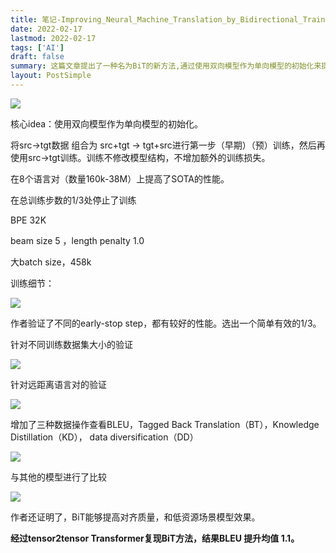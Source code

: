 ```yaml
---
title: 笔记-Improving_Neural_Machine_Translation_by_Bidirectional_Training
date: 2022-02-17
lastmod: 2022-02-17
tags: ['AI']
draft: false
summary: 这篇文章提出了一种名为BiT的新方法,通过使用双向模型作为单向模型的初始化来提高机器翻译性能。BiT方法在训练早期阶段将源语言到目标语言的数据组合为源语言+目标语言到目标语言+源语言的形式进行预训练,然后再使用常规的源语言到目标语言数据进行训练。实验表明,BiT方法在8个语言对上都取得了优于现有最佳方法的性能提升,并且能提高模型的对齐质量和低资源场景下的效果。
layout: PostSimple
---
```


![](https://www.tzer.top/usr/uploads/2022/02/2943632440.png)

核心idea：使用双向模型作为单向模型的初始化。

将src->tgt数据 组合为 src+tgt -> tgt+src进行第一步（早期）（预）训练，然后再使用src->tgt训练。训练不修改模型结构，不增加额外的训练损失。

在8个语言对（数量160k-38M）上提高了SOTA的性能。

在总训练步数的1/3处停止了训练

BPE 32K

beam size 5 ，length penalty 1.0

大batch size，458k

训练细节：

![](https://www.tzer.top/usr/uploads/2022/02/1480253527.png)

作者验证了不同的early-stop step，都有较好的性能。选出一个简单有效的1/3。

针对不同训练数据集大小的验证

![](https://www.tzer.top/usr/uploads/2022/02/1588951904.png)

针对远距离语言对的验证

![](https://www.tzer.top/usr/uploads/2022/02/1132216017.png)

增加了三种数据操作查看BLEU，Tagged Back Translation（BT），Knowledge Distillation（KD）， data diversification（DD）

![](https://www.tzer.top/usr/uploads/2022/02/201265600.png)

与其他的模型进行了比较

![](https://www.tzer.top/usr/uploads/2022/02/3150851693.png)

作者还证明了，BiT能够提高对齐质量，和低资源场景模型效果。

**经过tensor2tensor Transformer复现BiT方法，结果BLEU 提升均值 1.1。**
